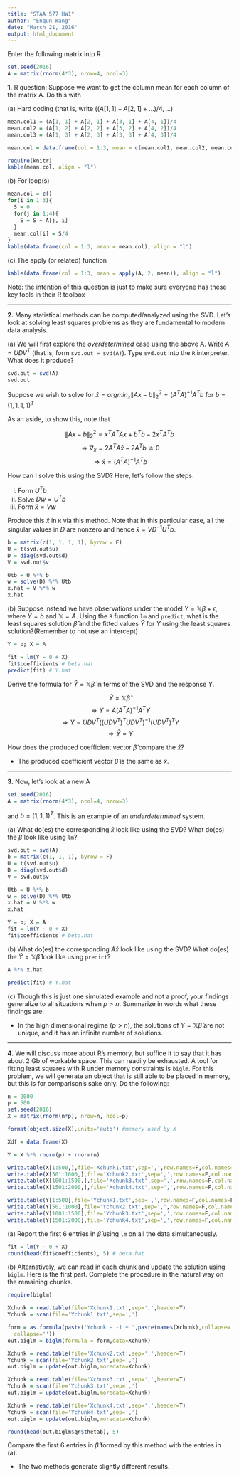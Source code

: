 ```yaml
---
title: "STAA 577 HW1"
author: "Enqun Wang"
date: "March 21, 2016"
output: html_document
---
```


Enter the following matrix into R

```r
set.seed(2016)
A = matrix(rnorm(4*3), nrow=4, ncol=3)
```

**1.** R question: Suppose we want to get the column mean for each column of the matrix A. Do this with

\(a) Hard coding (that is, write ($(A[1, 1] + A[2, 1] + ...)/4, ...$)

```r
mean.col1 = (A[1, 1] + A[2, 1] + A[3, 1] + A[4, 1])/4
mean.col2 = (A[1, 2] + A[2, 2] + A[3, 2] + A[4, 2])/4
mean.col3 = (A[1, 3] + A[2, 3] + A[3, 3] + A[4, 3])/4

mean.col = data.frame(col = 1:3, mean = c(mean.col1, mean.col2, mean.col3))

require(knitr)
kable(mean.col, align = "l")
```

\(b) For loop(s)

```r
mean.col = c()
for(i in 1:3){
  S = 0
  for(j in 1:4){
    S = S + A[j, i]
  }
  mean.col[i] = S/4
}
kable(data.frame(col = 1:3, mean = mean.col), align = "l")
```

\(c) The apply (or related) function

```r
kable(data.frame(col = 1:3, mean = apply(A, 2, mean)), align = "l")
```

Note: the intention of this question is just to make sure everyone has these key tools in their R toolbox

---

**2.** Many statistical methods can be computed/analyzed using the SVD. Let's look at solving least squares problems as they are fundamental to modern data analysis.

\(a) We will first explore the *overdetermined* case using the above A. Write $A = UDV^T$ (that is, form `svd.out = svd(A)`). Type `svd.out` into the `R` interpreter. What does it produce?

```r
svd.out = svd(A)
svd.out
```
Suppose we wish to solve for $\hat{x} = arg min_x \|Ax-b\|^2_2=(A^TA)^{-1}A^Tb$ for $b = (1, 1, 1, 1)^T$

As an aside, to show this, note that

$$\|Ax-b\|^2_2=x^TA^TAx + b^Tb - 2x^TA^Tb$$
$$\Rightarrow \nabla_x = 2A^TA\hat{x} - 2A^Tb \doteq 0 $$
$$\Rightarrow \hat{x} = (A^TA)^{-1}A^Tb$$

How can I solve this using the SVD? Here, let's follow the steps:

i. Form $U^Tb$
ii. Solve $Dw = U^Tb$
iii. Form $\hat{x} = Vw$

Produce this $\hat{x}$ in `R` via this method. Note that in this particular case, all the singular values in $D$ are nonzero and hence $\hat{x} = VD^{-1}U^Tb$.

```r
b = matrix(c(1, 1, 1, 1), byrow = F)
U = t(svd.out$u)
D = diag(svd.out$d)
V = svd.out$v

Utb = U %*% b
w = solve(D) %*% Utb
x.hat = V %*% w
x.hat
```

\(b) Suppose instead we have observations under the model $Y = \mathbb{X}\beta + \epsilon$, where $Y = b$ and $\mathbb{X} = A$. Using the `R` function `lm` and `predict`, what is the least squares solution $\hat{\beta}$ and the fitted values $\hat{Y}$ for $Y$ using the least squares solution?(Remember to not use an intercept)

```r
Y = b; X = A

fit = lm(Y ~ 0 + X)
fit$coefficients # beta.hat
predict(fit) # Y.hat
```

Derive the formula for $\hat{Y} = \mathbb{X}\hat{\beta}$ in terms of the SVD and the response $Y$.

$$\hat{Y} = \mathbb{X}\hat{\beta}$$
$$\Rightarrow \hat{Y} = A(A^TA)^{-1}A^TY$$
$$\Rightarrow \hat{Y} = UDV^T((UDV^T)^TUDV^T)^{-1}(UDV^T)^TY$$
$$\Rightarrow \hat{Y} = Y$$

How does the produced coefficient vector $\hat{\beta}$ compare the $\hat{x}$?

- The produced coefficient vector $\hat{\beta}$ is the same as $\hat{x}$.

---

**3.** Now, let's look at a new A

```r
set.seed(2016)
A = matrix(rnorm(4*3), ncol=4, nrow=3)
```

and $b = (1, 1, 1)^T$. This is an example of an *underdetermined* system.

\(a) What do(es) the corresponding $\hat{x}$ look like using the SVD? What do(es) the $\hat{\beta}$ look like using `lm`?

```r
svd.out = svd(A)
b = matrix(c(1, 1, 1), byrow = F)
U = t(svd.out$u)
D = diag(svd.out$d)
V = svd.out$v

Utb = U %*% b
w = solve(D) %*% Utb
x.hat = V %*% w
x.hat

Y = b; X = A
fit = lm(Y ~ 0 + X)
fit$coefficients # beta.hat
```

\(b) What do(es) the corresponding $A\hat{x}$ look like using the SVD? What do(es) the $\hat{Y} = \mathbb{X}\hat{\beta}$ look like using `predict`?

```r
A %*% x.hat

predict(fit) # Y.hat
```

\(c) Though this is just one simulated example and not a proof, your findings generalize to all situations when $p > n$. Summarize in words what these findings are.

- In the high dimensional regime ($p > n$), the solutions of $Y = \mathbb{X}\hat{\beta}$ are not unique, and it has an infinite number of solutions.

---

**4.** We will discuss more about R's memory, but suffice it to say that it has about 2 Gb of workable space. This can readily be exhausted. A tool for fitting least squares with R under memory constraints is `biglm`. For this problem, we will generate an object that is still able to be placed in memory, but this is for comparison's sake only. Do the following:

```r
n = 2000
p = 500
set.seed(2016)
X = matrix(rnorm(n*p), nrow=n, ncol=p)

format(object.size(X),units='auto') #memory used by X

Xdf = data.frame(X)

Y = X %*% rnorm(p) + rnorm(n)

write.table(X[1:500,],file='Xchunk1.txt',sep=',',row.names=F,col.names=names(Xdf))
write.table(X[501:1000,],file='Xchunk2.txt',sep=',',row.names=F,col.names=names(Xdf))
write.table(X[1001:1500,],file='Xchunk3.txt',sep=',',row.names=F,col.names=names(Xdf))
write.table(X[1501:2000,],file='Xchunk4.txt',sep=',',row.names=F,col.names=names(Xdf))

write.table(Y[1:500],file='Ychunk1.txt',sep=',',row.names=F,col.names=F)
write.table(Y[501:1000],file='Ychunk2.txt',sep=',',row.names=F,col.names=F)
write.table(Y[1001:1500],file='Ychunk3.txt',sep=',',row.names=F,col.names=F)
write.table(Y[1501:2000],file='Ychunk4.txt',sep=',',row.names=F,col.names=F)
```

\(a) Report the first 6 entries in $\hat{\beta}$ using `lm` on all the data simultaneously.

```r
fit = lm(Y ~ 0 + X)
round(head(fit$coefficients), 5) # beta.hat
```

\(b) Alternatively, we can read in each chunk and update the solution using `biglm`. Here is the first part. Complete the procedure in the natural way on the remaining chunks.

```r
require(biglm)

Xchunk = read.table(file='Xchunk1.txt',sep=',',header=T)
Ychunk = scan(file='Ychunk1.txt',sep=',')

form = as.formula(paste('Ychunk ~ -1 + ',paste(names(Xchunk),collapse=' + '),
  collapse=''))
out.biglm = biglm(formula = form,data=Xchunk)

Xchunk = read.table(file='Xchunk2.txt',sep=',',header=T)
Ychunk = scan(file='Ychunk2.txt',sep=',')
out.biglm = update(out.biglm,moredata=Xchunk)

Xchunk = read.table(file='Xchunk3.txt',sep=',',header=T)
Ychunk = scan(file='Ychunk3.txt',sep=',')
out.biglm = update(out.biglm,moredata=Xchunk)

Xchunk = read.table(file='Xchunk4.txt',sep=',',header=T)
Ychunk = scan(file='Ychunk4.txt',sep=',')
out.biglm = update(out.biglm,moredata=Xchunk)

round(head(out.biglm$qr$thetab), 5)
```

Compare the first 6 entries in $\hat{\beta}$ formed by this method with the entries in (a).

- The two methods generate slightly different results. 
